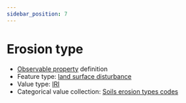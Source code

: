 ```yaml
---
sidebar_position: 7
---
```



# Erosion type

- [Observable property](/viewers/dawe-vocabs?uri=https://linked.data.gov.au/def/nrm/9fc1503b-e690-41f0-a824-99f0e69699f1) definition
- Feature type: [land surface disturbance](http://linked.data.gov.au/def/tern-cv/7e256d28-e686-4b6a-b64a-ac1b1a8f164d)
- Value type: [IRI](https://w3id.org/tern/ontologies/tern/IRI)
- Categorical value collection: [Soils erosion types codes](/viewers/dawe-vocabs?uri=https://linked.data.gov.au/def/nrm/4f3d9522-e612-40ef-ab8a-7d77960c9f8f)

<Example
  protocolModule="plot-soil-description"
  observableProperty="https://linked.data.gov.au/def/nrm/9fc1503b-e690-41f0-a824-99f0e69699f1"
/>
